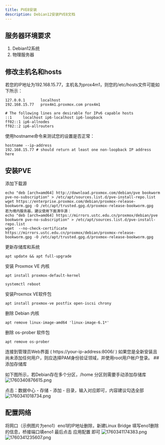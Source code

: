 ```yaml
---
title: PVE8安装
description: Debian12安装PVE8文档
---
```

## 服务器环境要求
1. Debian12系统
2. 物理服务器

## 修改主机名和hosts

若您的IP地址为192.168.15.77，主机名为prox4m1，则您的/etc/hosts文件可能如下所示：
```
127.0.0.1       localhost
192.168.15.77   prox4m1.proxmox.com prox4m1

# The following lines are desirable for IPv6 capable hosts
::1     localhost ip6-localhost ip6-loopback
ff02::1 ip6-allnodes
ff02::2 ip6-allrouters
```
使用hostname命令来测试您的设置是否正常：
```
hostname --ip-address
192.168.15.77 # should return at least one non-loopback IP address here
```

## 安装PVE

添加下载源
```
echo "deb [arch=amd64] http://download.proxmox.com/debian/pve bookworm pve-no-subscription" > /etc/apt/sources.list.d/pve-install-repo.list
wget https://enterprise.proxmox.com/debian/proxmox-release-bookworm.gpg -O /etc/apt/trusted.gpg.d/proxmox-release-bookworm.gpg 
若为境内服务器，建议使用下面清华源：
echo "deb [arch=amd64] https://mirrors.ustc.edu.cn/proxmox/debian/pve bookworm pve-no-subscription" > /etc/apt/sources.list.d/pve-install-repo.list
wget  --no-check-certificate https://mirrors.ustc.edu.cn/proxmox/debian/proxmox-release-bookworm.gpg -O /etc/apt/trusted.gpg.d/proxmox-release-bookworm.gpg
```

更新存储库和系统
```
apt update && apt full-upgrade
```

安装 Proxmox VE 内核
```
apt install proxmox-default-kernel

systemctl reboot
```

安装Proxmox VE软件包
```
apt install proxmox-ve postfix open-iscsi chrony
```

删除 Debian 内核
```
apt remove linux-image-amd64 'linux-image-6.1*'
```

删除 os-prober 软件包
```
apt remove os-prober
```
<Callout>
连接到管理员Web界面 ( https://your-ip-address:8006/ ) 如果您是全新安装且尚未添加任何用户，则应选择PAM身份验证领域，并使用root用户帐户登录。
</Callout>
## 添加存储库

如下图所示，若Debian存在多个分区，/home 分区则需要手动添加存储库
<img src="https://img.xwyue.com/i/2025/10/13/68ecab8dd2ca8.png" alt="1760340876615.png" title="1760340876615.png" />

点击：数据中心 - 存储 - 添加 - 目录，输入对应即可，内容建议勾选全部
<img src="https://img.xwyue.com/i/2025/10/13/68ecac1ca12da.png" alt="1760341018734.png" title="1760341018734.png" />

## 配置网络
将网口（示例图片为eno1）eno1的IP地址删除，新建Linux Bridge 填写eno1删除的信息，桥接端口填eno1
最后点击 应用配置 即可
<img src="https://img.xwyue.com/i/2025/10/13/68ecacb810d59.png" alt="1760341174383.png" title="1760341174383.png" />
<img src="https://img.xwyue.com/i/2025/10/13/68ecacf53c5d0.png" alt="1760341235607.png" title="1760341235607.png" />